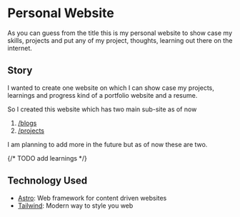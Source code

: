 
# <HoverUnder color="border-yellow-400">Personal Website</HoverUnder>

As you can guess from the title this is my personal website to show case my skills, projects and put any of my project, thoughts, learning out there on the internet.

## <HoverUnder color="border-yellow-400">Story</HoverUnder>

I wanted to create one website on which I can show case my projects, learnings and progress kind of a portfolio website and a resume.

So I created this website which has two main sub-site as of now

1. [/blogs](/blogs)
2. [/projects](/projects)

I am planning to add more in the future but as of now these are two.

{/* TODO add learnings */}

## <HoverUnder color="border-yellow-400">Technology Used</HoverUnder>

- [Astro](https://astro.build/): Web framework for content driven websites
- [Tailwind](https://tailwindcss.com/): Modern way to style you web
